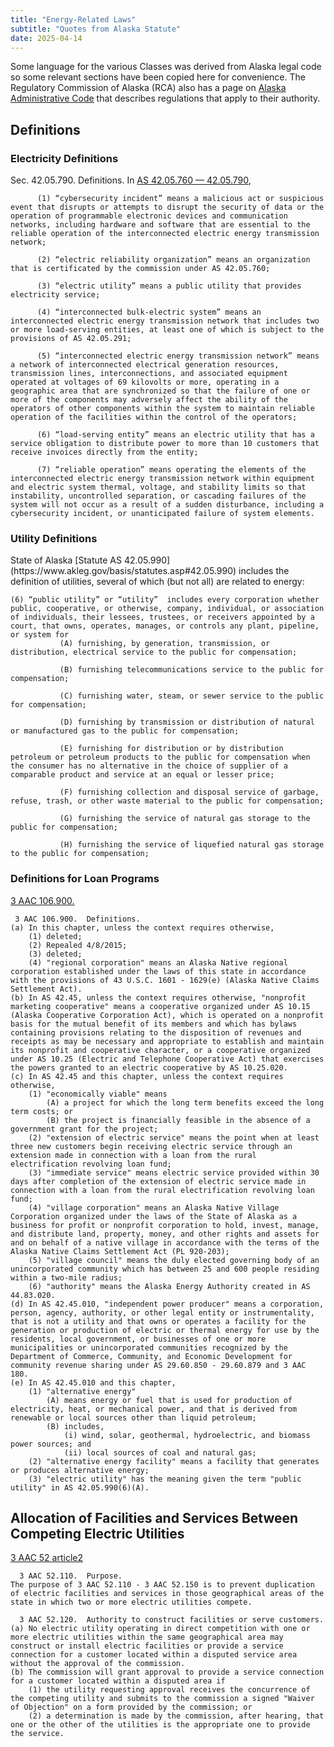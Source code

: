 ```yaml
---
title: "Energy-Related Laws"
subtitle: "Quotes from Alaska Statute"
date: 2025-04-14
---
```


Some language for the various Classes was derived from Alaska legal code so some relevant sections have been copied here for convenience. The Regulatory Commission of Alaska (RCA) also has a page on [Alaska Administrative Code](
https://rca.alaska.gov/RCAWeb/AboutRCA/RCAStatutesAndRegulations.aspx) that describes regulations that apply to their authority.


## Definitions

### Electricity Definitions {#sec-electricity-definitions}

Sec. 42.05.790.   Definitions. In [AS 42.05.760 — 42.05.790](https://www.akleg.gov/basis/statutes.asp#42.05.760),
```
      (1) “cybersecurity incident” means a malicious act or suspicious event that disrupts or attempts to disrupt the security of data or the operation of programmable electronic devices and communication networks, including hardware and software that are essential to the reliable operation of the interconnected electric energy transmission network;

      (2) “electric reliability organization” means an organization that is certificated by the commission under AS 42.05.760;

      (3) “electric utility” means a public utility that provides electricity service;

      (4) “interconnected bulk-electric system” means an interconnected electric energy transmission network that includes two or more load-serving entities, at least one of which is subject to the provisions of AS 42.05.291;

      (5) “interconnected electric energy transmission network” means a network of interconnected electrical generation resources, transmission lines, interconnections, and associated equipment operated at voltages of 69 kilovolts or more, operating in a geographic area that are synchronized so that the failure of one or more of the components may adversely affect the ability of the operators of other components within the system to maintain reliable operation of the facilities within the control of the operators;

      (6) “load-serving entity” means an electric utility that has a service obligation to distribute power to more than 10 customers that receive invoices directly from the entity;

      (7) “reliable operation” means operating the elements of the interconnected electric energy transmission network within equipment and electric system thermal, voltage, and stability limits so that instability, uncontrolled separation, or cascading failures of the system will not occur as a result of a sudden disturbance, including a cybersecurity incident, or unanticipated failure of system elements.
```

### Utility Definitions {#sec-utility-definitions}

State of Alaska [Statute AS 42.05.990] (https://www.akleg.gov/basis/statutes.asp#42.05.990) includes the definition of utilities, several of which (but not all) are related to energy:

```
(6) “public utility” or “utility”  includes every corporation whether public, cooperative, or otherwise, company, individual, or association of individuals, their lessees, trustees, or receivers appointed by a court, that owns, operates, manages, or controls any plant, pipeline, or system for
           (A) furnishing, by generation, transmission, or distribution, electrical service to the public for compensation;

           (B) furnishing telecommunications service to the public for compensation;

           (C) furnishing water, steam, or sewer service to the public for compensation;

           (D) furnishing by transmission or distribution of natural or manufactured gas to the public for compensation;

           (E) furnishing for distribution or by distribution petroleum or petroleum products to the public for compensation when the consumer has no alternative in the choice of supplier of a comparable product and service at an equal or lesser price;

           (F) furnishing collection and disposal service of garbage, refuse, trash, or other waste material to the public for compensation;

           (G) furnishing the service of natural gas storage to the public for compensation;

           (H) furnishing the service of liquefied natural gas storage to the public for compensation;
```


### Definitions for Loan Programs {#sec-ipp-definitions}

[3 AAC 106.900.](https://www.akleg.gov/basis/aac.asp#3.106.900)
```
 3 AAC 106.900.  Definitions.
(a) In this chapter, unless the context requires otherwise,   
 	(1) deleted;   
 	(2) Repealed 4/8/2015;   
 	(3) deleted;   
 	(4) "regional corporation" means an Alaska Native regional corporation established under the laws of this state in accordance with the provisions of 43 U.S.C. 1601 - 1629(e) (Alaska Native Claims Settlement Act).   
(b) In AS 42.45, unless the context requires otherwise, "nonprofit marketing cooperative" means a cooperative organized under AS 10.15 (Alaska Cooperative Corporation Act), which is operated on a nonprofit basis for the mutual benefit of its members and which has bylaws containing provisions relating to the disposition of revenues and receipts as may be necessary and appropriate to establish and maintain its nonprofit and cooperative character, or a cooperative organized under AS 10.25 (Electric and Telephone Cooperative Act) that exercises the powers granted to an electric cooperative by AS 10.25.020.   
(c) In AS 42.45 and this chapter, unless the context requires otherwise,   
 	(1) "economically viable" means   
 		(A) a project for which the long term benefits exceed the long term costs; or   
 		(B) the project is financially feasible in the absence of a government grant for the project;   
 	(2) "extension of electric service" means the point when at least three new customers begin receiving electric service through an extension made in connection with a loan from the rural electrification revolving loan fund;   
 	(3) "immediate service" means electric service provided within 30 days after completion of the extension of electric service made in connection with a loan from the rural electrification revolving loan fund;   
 	(4) "village corporation" means an Alaska Native Village Corporation organized under the laws of the State of Alaska as a business for profit or nonprofit corporation to hold, invest, manage, and distribute land, property, money, and other rights and assets for and on behalf of a native village in accordance with the terms of the Alaska Native Claims Settlement Act (PL 920-203);   
 	(5) "village council" means the duly elected governing body of an unincorporated community which has between 25 and 600 people residing within a two-mile radius;   
 	(6) "authority" means the Alaska Energy Authority created in AS 44.83.020.   
(d) In AS 42.45.010, "independent power producer" means a corporation, person, agency, authority, or other legal entity or instrumentality, that is not a utility and that owns or operates a facility for the generation or production of electric or thermal energy for use by the residents, local government, or businesses of one or more municipalities or unincorporated communities recognized by the Department of Commerce, Community, and Economic Development for community revenue sharing under AS 29.60.850 - 29.60.879 and 3 AAC 180.   
(e) In AS 42.45.010 and this chapter,   
 	(1) "alternative energy"   
 		(A) means energy or fuel that is used for production of electricity, heat, or mechanical power, and that is derived from renewable or local sources other than liquid petroleum;   
 		(B) includes,   
 		 	(i) wind, solar, geothermal, hydroelectric, and biomass power sources; and   
 		 	(ii) local sources of coal and natural gas;   
 	(2) "alternative energy facility" means a facility that generates or produces alternative energy;   
 	(3) "electric utility" has the meaning given the term "public utility" in AS 42.05.990(6)(A).
```

## Allocation of Facilities and Services Between Competing Electric Utilities  {#sec-electricity-competition}

[3 AAC 52 article2](https://www.akleg.gov/basis/aac.asp#3.52%20article2)

```
  3 AAC 52.110.  Purpose.
The purpose of 3 AAC 52.110 - 3 AAC 52.150 is to prevent duplication of electric facilities and services in those geographical areas of the state in which two or more electric utilities compete.

  3 AAC 52.120.  Authority to construct facilities or serve customers.
(a) No electric utility operating in direct competition with one or more electric utilities within the same geographical area may construct or install electric facilities or provide a service connection for a customer located within a disputed service area without the approval of the commission.   
(b) The commission will grant approval to provide a service connection for a customer located within a disputed area if   
 	(1) the utility requesting approval receives the concurrence of the competing utility and submits to the commission a signed "Waiver of Objection" on a form provided by the commission; or   
 	(2) a determination is made by the commission, after hearing, that one or the other of the utilities is the appropriate one to provide the service.
```
